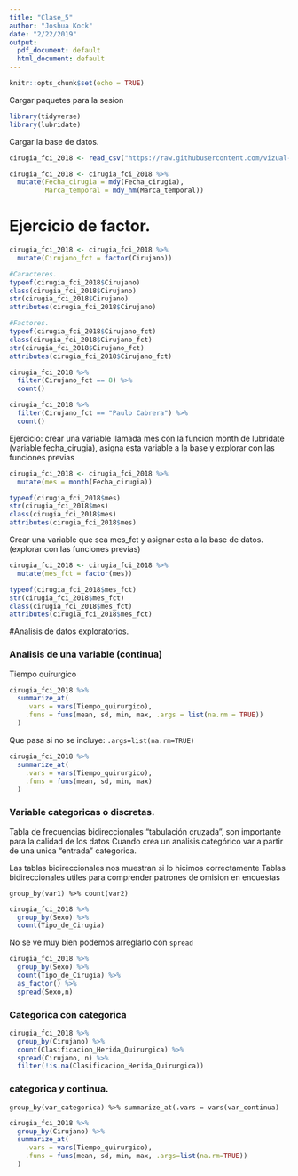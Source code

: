 ```yaml
---
title: "Clase_5"
author: "Joshua Kock"
date: "2/22/2019"
output:
  pdf_document: default
  html_document: default
---
```


```r
knitr::opts_chunk$set(echo = TRUE)
```

Cargar paquetes para la sesion
```r
library(tidyverse)
library(lubridate)
```

Cargar la base de datos.
```r
cirugia_fci_2018 <- read_csv("https://raw.githubusercontent.com/vizual-wanderer/6071402_Electiva_II/master/Base_datos_electiva/Cirugia_fci_2018_limpia.csv")

cirugia_fci_2018 <- cirugia_fci_2018 %>% 
  mutate(Fecha_cirugia = mdy(Fecha_cirugia),
         Marca_temporal = mdy_hm(Marca_temporal))
```

# Ejercicio de factor.
```r
cirugia_fci_2018 <- cirugia_fci_2018 %>% 
  mutate(Cirujano_fct = factor(Cirujano))

#Caracteres.
typeof(cirugia_fci_2018$Cirujano)
class(cirugia_fci_2018$Cirujano)
str(cirugia_fci_2018$Cirujano)
attributes(cirugia_fci_2018$Cirujano)

#Factores.
typeof(cirugia_fci_2018$Cirujano_fct)
class(cirugia_fci_2018$Cirujano_fct)
str(cirugia_fci_2018$Cirujano_fct)
attributes(cirugia_fci_2018$Cirujano_fct)
```

```r
cirugia_fci_2018 %>% 
  filter(Cirujano_fct == 8) %>% 
  count()

cirugia_fci_2018 %>% 
  filter(Cirujano_fct == "Paulo Cabrera") %>% 
  count()
```

Ejercicio:
crear una variable llamada mes con la funcion month de lubridate (variable fecha_cirugia), asigna esta variable a la base y explorar con las funciones previas 
```r
cirugia_fci_2018 <- cirugia_fci_2018 %>% 
  mutate(mes = month(Fecha_cirugia))

typeof(cirugia_fci_2018$mes)
str(cirugia_fci_2018$mes)
class(cirugia_fci_2018$mes)
attributes(cirugia_fci_2018$mes)
```

Crear una variable que sea mes_fct y asignar esta a la base de datos. (explorar con las funciones previas)
```r
cirugia_fci_2018 <- cirugia_fci_2018 %>% 
  mutate(mes_fct = factor(mes))

typeof(cirugia_fci_2018$mes_fct)
str(cirugia_fci_2018$mes_fct)
class(cirugia_fci_2018$mes_fct)
attributes(cirugia_fci_2018$mes_fct)
```

#Analisis de datos exploratorios.

### Analisis de una variable (continua)

Tiempo quirurgico
```r
cirugia_fci_2018 %>% 
  summarize_at(
    .vars = vars(Tiempo_quirurgico),
    .funs = funs(mean, sd, min, max, .args = list(na.rm = TRUE))
  )
```

Que pasa si no se incluye: `.args=list(na.rm=TRUE)`
```r
cirugia_fci_2018 %>% 
  summarize_at(
    .vars = vars(Tiempo_quirurgico),
    .funs = funs(mean, sd, min, max)
  )
```

### Variable categoricas o discretas.

Tabla de frecuencias bidireccionales "tabulación cruzada", son importante para la calidad de los datos
Cuando crea un analisis categórico var a partir de una unica "entrada" categorica.

Las tablas bidireccionales nos muestran si lo hicimos correctamente
Tablas bidireccionales utiles para comprender patrones de omision en encuestas

`group_by(var1) %>% count(var2)`

```r
cirugia_fci_2018 %>% 
  group_by(Sexo) %>% 
  count(Tipo_de_Cirugia) 
```

No se ve muy bien podemos arreglarlo con `spread`
```r
cirugia_fci_2018 %>% 
  group_by(Sexo) %>% 
  count(Tipo_de_Cirugia) %>% 
  as_factor() %>% 
  spread(Sexo,n)
```

### Categorica con categorica
```r
cirugia_fci_2018 %>% 
  group_by(Cirujano) %>% 
  count(Clasificacion_Herida_Quirurgica) %>% 
  spread(Cirujano, n) %>% 
  filter(!is.na(Clasificacion_Herida_Quirurgica))
```

### categorica y continua.

`group_by(var_categorica) %>% summarize_at(.vars = vars(var_continua)`
```r
cirugia_fci_2018 %>% 
  group_by(Cirujano) %>% 
  summarize_at(
    .vars = vars(Tiempo_quirurgico),
    .funs = funs(mean, sd, min, max, .args=list(na.rm=TRUE))
  )
```

